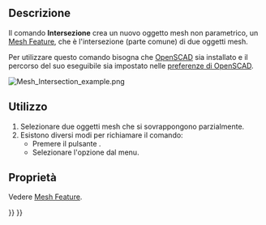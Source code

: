 <languages/>

{{Docnav/it
|[[Mesh_Union/it|Unione]]
|[[Mesh_Difference/it|Differenza]]
|[[Mesh_Workbench/it|Mesh]]
|IconL=Mesh_Union.svg
|IconR=Mesh_Difference.svg
|IconC=Workbench_Mesh.svg
}}

{{GuiCommand/it
|Name=Mesh_Intersection
|Name/it=Intersezione‏‎‏‎
|MenuLocation=Mesh → Operazione booleana → Intersezione
|Workbenches=[[Mesh Workbench/it|Mesh]]}}

<span id="Description"></span>
==Descrizione==

Il comando '''Intersezione''' crea un nuovo oggetto mesh non parametrico, un [[Mesh_Feature/it|Mesh Feature]], che è l'intersezione (parte comune) di due oggetti mesh.

Per utilizzare questo comando bisogna che [http://www.openscad.org/ OpenSCAD] sia installato e il percorso del suo eseguibile sia impostato nelle [[OpenSCAD_Preferences/it|preferenze di OpenSCAD]].

[[Image:Mesh_Intersection_example.png]]
{{Caption|A sinistra due oggetti mesh, a destra l'oggetto mesh che è l'intersezione (parte comune) di quegli oggetti}}

<span id="Usage"></span>
==Utilizzo==

# Selezionare due oggetti mesh che si sovrappongono parzialmente.
# Esistono diversi modi per richiamare il comando:
#* Premere il pulsante {{Button|[[Image:Mesh_Intersection.svg|16px]] [[Mesh_Intersection/it|Intersezione]]}}.
#* Selezionare l'opzione {{MenuCommand|Meshes → Operazione booleana → [[Image:Mesh_Intersection.svg|16px]] Intersezione}} dal menu.

<span id="Properties"></span>
==Proprietà==

Vedere [[Mesh_Feature/it|Mesh Feature]].


{{Docnav/it
|[[Mesh_Union/it|Unione]]
|[[Mesh_Difference/it|Differenza]]
|[[Mesh_Workbench/it|Mesh]]
|IconL=Mesh_Union.svg
|IconR=Mesh_Difference.svg
|IconC=Workbench_Mesh.svg
}}

{{Mesh Tools navi{{#translation:}}}}
{{Userdocnavi{{#translation:}}}}
{{clear}}